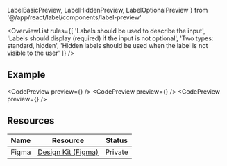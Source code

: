 ---
---

  LabelBasicPreview,
  LabelHiddenPreview,
  LabelOptionalPreview
} from '@/app/react/label/components/label-preview'

<OverviewList rules={[
  'Labels should be used to describe the input',
  'Labels should display (required) if the input is not optional',
  'Two types: standard, hidden',
  'Hidden labels should be used when the label is not visible to the user'
]} />

## Example

<CodePreview preview={<LabelOptionalPreview />} />
<CodePreview preview={<LabelHiddenPreview />} />
<CodePreview preview={<LabelBasicPreview />} />

## Resources

| Name     | Resource | Status                                               |
| -------- | -------- | ---------------------------------------------------- |
| Figma    | [Design Kit (Figma)](https://www.figma.com/design/ducwqOCxoxcWc3ReV3FYd8/Digital-University-Component-Library?m=auto&node-id=0-1)      |                         Private                      |
